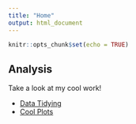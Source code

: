 ```yaml
---
title: "Home"
output: html_document
---
```


```r
knitr::opts_chunk$set(echo = TRUE)
```

## Analysis

Take a look at my cool work!

* [Data Tidying](Chapter8_CleaningManipulatingData.html)
* [Cool Plots](DataVisualization.html)